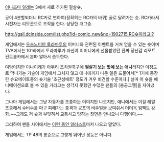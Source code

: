 {{{#!html
<object width="560" height="315"><param name="movie" value="//www.youtube.com/v/_aWScsiiPrM?version=3&amp;hl=ko_KR"></param><param name="allowFullScreen" value="true"></param><param name="allowscriptaccess" value="always"></param><embed src="//www.youtube.com/v/_aWScsiiPrM?version=3&amp;hl=ko_KR" type="application/x-shockwave-flash" width="560" height="315" allowscriptaccess="always" allowfullscreen="true"></embed></object>
}}}

[[이나즈마 일레븐]] 3에서 새로 추가된 필살슛.

공이 4분할되더니 RC카로 변하여(정확히는 RC카의 바퀴) 골로 달려가는 슛. RC카라서 시전자는 리모콘으로 조작을 한다. 상당한 개그슛.

[[http://gall.dcinside.com/list.php?id=comic_new&no=1902715 RC슛이라고!?]]

게임에서는 [[우츠노미야 토라마루]]의 어머니와 관련된 이벤트를 거쳐 얻을 수 있는 슛이며 TVA에서는 101화에서 토라마루가 자신이 어머니에게 선물받았던 진짜 장난감 리모트컨트롤카에서 본따 알아서 습득한다.

여담이지만 이나이레가 아무리 초차원축구에 '''필살기 보는 맛에 보는 애니'''라지만 이정도로 막나가는 기술이 게임에서 그치지 않고 애니에까지 나온 일은 드물어서[* 1기에 등장한 슈요메이토중의 슛기술 '초근성배트' 정도가 겨우 비견할 수준이다.] 설마 이 슛을 애니메이션으로 볼 수 있을 거라고는 생각지 못했던 수많은 팬들의 [충공그깽]을 자아냈다. 

그나마 게임에서는 그냥 자동차를 조종하는 이미지만 나오지만, 애니에서는 이걸 레알 조종해서 수비수를 마구 피해가는 충격과 공포의 비주얼을 보여줘서 더더욱 임팩트 강화.~~그래도 저 슛과 부딪혀서 교통사고 당하는 장면은 안나오니 다행이다.~~

그리하여 팬들 사이에서는 [http://www.pixiv.net/member_illust.php?mode=medium&illust_id=13567244 이런 동인 일러스트]마저 나오고 말았다.

게임에서는 TP 48의 롱슛으로 그렇게 뛰어난 성능은 아니다.
